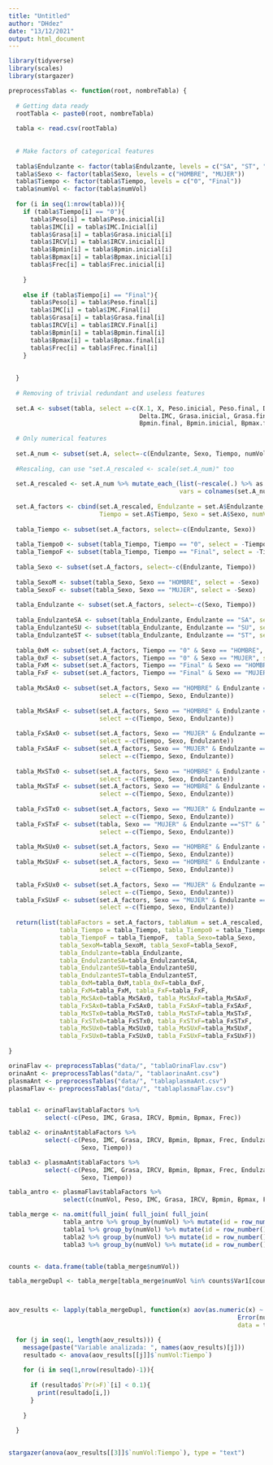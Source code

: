```yaml
---
title: "Untitled"
author: "DHdez"
date: "13/12/2021"
output: html_document
---
```


```r

library(tidyverse)
library(scales)
library(stargazer)

preprocessTablas <- function(root, nombreTabla) {
  
  # Getting data ready
  rootTabla <- paste0(root, nombreTabla)
  
  tabla <- read.csv(rootTabla)
  
  
  # Make factors of categorical features
  
  tabla$Endulzante <- factor(tabla$Endulzante, levels = c("SA", "ST", "SU"))
  tabla$Sexo <- factor(tabla$Sexo, levels = c("HOMBRE", "MUJER"))
  tabla$Tiempo <- factor(tabla$Tiempo, levels = c("0", "Final"))
  tabla$numVol <- factor(tabla$numVol)
  
  for (i in seq(1:nrow(tabla))){
    if (tabla$Tiempo[i] == "0"){
      tabla$Peso[i] = tabla$Peso.inicial[i]
      tabla$IMC[i] = tabla$IMC.Inicial[i]
      tabla$Grasa[i] = tabla$Grasa.inicial[i]
      tabla$IRCV[i] = tabla$IRCV.inicial[i]
      tabla$Bpmin[i] = tabla$Bpmin.inicial[i]
      tabla$Bpmax[i] = tabla$Bpmax.inicial[i]
      tabla$Frec[i] = tabla$Frec.inicial[i]
      
    }
    
    else if (tabla$Tiempo[i] == "Final"){
      tabla$Peso[i] = tabla$Peso.final[i]
      tabla$IMC[i] = tabla$IMC.Final[i]
      tabla$Grasa[i] = tabla$Grasa.final[i]
      tabla$IRCV[i] = tabla$IRCV.Final[i]
      tabla$Bpmin[i] = tabla$Bpmin.final[i]
      tabla$Bpmax[i] = tabla$Bpmax.final[i]
      tabla$Frec[i] = tabla$Frec.final[i]
    }
    
    
  }
  
  # Removing of trivial redundant and useless features 
  
  set.A <- subset(tabla, select =-c(X.1, X, Peso.inicial, Peso.final, Delta.Peso, Talla, IMC.Inicial, IMC.Final, 
                                    Delta.IMC, Grasa.inicial, Grasa.final, Delta.Grasa, IRCV.Final, IRCV.inicial, 
                                    Bpmin.final, Bpmin.inicial, Bpmax.final, Bpmax.inicial, Frec.final, Frec.inicial))
  
  # Only numerical features
  
  set.A_num <- subset(set.A, select=-c(Endulzante, Sexo, Tiempo, numVol))
  
  #Rescaling, can use "set.A_rescaled <- scale(set.A_num)" too
  
  set.A_rescaled <- set.A_num %>% mutate_each_(list(~rescale(.) %>% as.vector), 
                                               vars = colnames(set.A_num))
  
  set.A_factors <- cbind(set.A_rescaled, Endulzante = set.A$Endulzante, 
                         Tiempo = set.A$Tiempo, Sexo = set.A$Sexo, numVol = set.A$numVol)
  
  tabla_Tiempo <- subset(set.A_factors, select=-c(Endulzante, Sexo))
  
  tabla_Tiempo0 <- subset(tabla_Tiempo, Tiempo == "0", select = -Tiempo)
  tabla_TiempoF <- subset(tabla_Tiempo, Tiempo == "Final", select = -Tiempo)
  
  tabla_Sexo <- subset(set.A_factors, select=-c(Endulzante, Tiempo))
  
  tabla_SexoM <- subset(tabla_Sexo, Sexo == "HOMBRE", select = -Sexo)
  tabla_SexoF <- subset(tabla_Sexo, Sexo == "MUJER", select = -Sexo)
  
  tabla_Endulzante <- subset(set.A_factors, select=-c(Sexo, Tiempo))
  
  tabla_EndulzanteSA <- subset(tabla_Endulzante, Endulzante == "SA", select = -Endulzante)
  tabla_EndulzanteSU <- subset(tabla_Endulzante, Endulzante == "SU", select = -Endulzante)
  tabla_EndulzanteST <- subset(tabla_Endulzante, Endulzante == "ST", select = -Endulzante)
  
  tabla_0xM <- subset(set.A_factors, Tiempo == "0" & Sexo == "HOMBRE", select =-c(Tiempo, Sexo, Endulzante))
  tabla_0xF <- subset(set.A_factors, Tiempo == "0" & Sexo == "MUJER", select =-c(Tiempo, Sexo, Endulzante))
  tabla_FxM <- subset(set.A_factors, Tiempo == "Final" & Sexo == "HOMBRE", select =-c(Tiempo, Sexo, Endulzante))
  tabla_FxF <- subset(set.A_factors, Tiempo == "Final" & Sexo == "MUJER", select =-c(Tiempo, Sexo, Endulzante))
  
  tabla_MxSAx0 <- subset(set.A_factors, Sexo == "HOMBRE" & Endulzante =="SA" & Tiempo == "0", 
                         select =-c(Tiempo, Sexo, Endulzante))
  
  tabla_MxSAxF <- subset(set.A_factors, Sexo == "HOMBRE" & Endulzante =="SA" & Tiempo == "Final", 
                         select =-c(Tiempo, Sexo, Endulzante))
  
  tabla_FxSAx0 <- subset(set.A_factors, Sexo == "MUJER" & Endulzante =="SA"& Tiempo == "0", 
                         select =-c(Tiempo, Sexo, Endulzante))
  tabla_FxSAxF <- subset(set.A_factors, Sexo == "MUJER" & Endulzante =="SA"& Tiempo == "Final", 
                         select =-c(Tiempo, Sexo, Endulzante))
  
  tabla_MxSTx0 <- subset(set.A_factors, Sexo == "HOMBRE" & Endulzante =="ST" & Tiempo == "0", 
                         select =-c(Tiempo, Sexo, Endulzante))
  tabla_MxSTxF <- subset(set.A_factors, Sexo == "HOMBRE" & Endulzante =="ST"& Tiempo == "Final", 
                         select =-c(Tiempo, Sexo, Endulzante))
  
  tabla_FxSTx0 <- subset(set.A_factors, Sexo == "MUJER" & Endulzante =="ST" & Tiempo == "0",
                         select =-c(Tiempo, Sexo, Endulzante))
  tabla_FxSTxF <- subset(tabla, Sexo == "MUJER" & Endulzante =="ST" & Tiempo == "Final",
                         select =-c(Tiempo, Sexo, Endulzante))
  
  tabla_MxSUx0 <- subset(set.A_factors, Sexo == "HOMBRE" & Endulzante =="SU" & Tiempo == "0", 
                         select =-c(Tiempo, Sexo, Endulzante))
  tabla_MxSUxF <- subset(set.A_factors, Sexo == "HOMBRE" & Endulzante =="SU" & Tiempo == "Final", 
                         select =-c(Tiempo, Sexo, Endulzante))
  
  tabla_FxSUx0 <- subset(set.A_factors, Sexo == "MUJER" & Endulzante =="SU" & Tiempo == "0",
                         select =-c(Tiempo, Sexo, Endulzante))
  tabla_FxSUxF <- subset(set.A_factors, Sexo == "MUJER" & Endulzante =="SU" & Tiempo == "Final",
                         select =-c(Tiempo, Sexo, Endulzante))
  
  return(list(tablaFactors = set.A_factors, tablaNum = set.A_rescaled,
              tabla_Tiempo = tabla_Tiempo, tabla_Tiempo0 = tabla_Tiempo0,
              tabla_TiempoF = tabla_TiempoF,  tabla_Sexo=tabla_Sexo,
              tabla_SexoM=tabla_SexoM, tabla_SexoF=tabla_SexoF,
              tabla_Endulzante=tabla_Endulzante, 
              tabla_EndulzanteSA=tabla_EndulzanteSA,
              tabla_EndulzanteSU=tabla_EndulzanteSU, 
              tabla_EndulzanteST=tabla_EndulzanteST,
              tabla_0xM=tabla_0xM,tabla_0xF=tabla_0xF, 
              tabla_FxM=tabla_FxM, tabla_FxF=tabla_FxF,
              tabla_MxSAx0=tabla_MxSAx0, tabla_MxSAxF=tabla_MxSAxF,
              tabla_FxSAx0=tabla_FxSAx0, tabla_FxSAxF=tabla_FxSAxF, 
              tabla_MxSTx0=tabla_MxSTx0, tabla_MxSTxF=tabla_MxSTxF,
              tabla_FxSTx0=tabla_FxSTx0, tabla_FxSTxF=tabla_FxSTxF, 
              tabla_MxSUx0=tabla_MxSUx0, tabla_MxSUxF=tabla_MxSUxF, 
              tabla_FxSUx0=tabla_FxSUx0, tabla_FxSUxF=tabla_FxSUxF))
  
}

orinaFlav <- preprocessTablas("data/", "tablaOrinaFlav.csv")
orinaAnt <- preprocessTablas("data/", "tablaorinaAnt.csv")
plasmaAnt <- preprocessTablas("data/", "tablaplasmaAnt.csv")
plasmaFlav <- preprocessTablas("data/", "tablaplasmaFlav.csv")


tabla1 <- orinaFlav$tablaFactors %>% 
          select(-c(Peso, IMC, Grasa, IRCV, Bpmin, Bpmax, Frec))

tabla2 <- orinaAnt$tablaFactors %>% 
          select(-c(Peso, IMC, Grasa, IRCV, Bpmin, Bpmax, Frec, Endulzante, 
                    Sexo, Tiempo))

tabla3 <- plasmaAnt$tablaFactors %>% 
          select(-c(Peso, IMC, Grasa, IRCV, Bpmin, Bpmax, Frec, Endulzante, 
                    Sexo, Tiempo))

tabla_antro <- plasmaFlav$tablaFactors %>% 
               select(c(numVol, Peso, IMC, Grasa, IRCV, Bpmin, Bpmax, Frec)) 

tabla_merge <- na.omit(full_join( full_join( full_join(
               tabla_antro %>% group_by(numVol) %>% mutate(id = row_number()),
               tabla1 %>% group_by(numVol) %>% mutate(id = row_number()), by = c("numVol", "id")), 
               tabla2 %>% group_by(numVol) %>% mutate(id = row_number()), by = c("numVol", "id")),
               tabla3 %>% group_by(numVol) %>% mutate(id = row_number()), by = c("numVol", "id")) )


counts <- data.frame(table(tabla_merge$numVol))

tabla_mergeDupl <- tabla_merge[tabla_merge$numVol %in% counts$Var1[counts$Freq > 1],]




```


```r

aov_results <- lapply(tabla_mergeDupl, function(x) aov(as.numeric(x) ~ Sexo * Endulzante * Tiempo +
                                                               Error(numVol/Tiempo),
                                                               data = tabla_mergeDupl))


```

```r


  for (j in seq(1, length(aov_results))) {
    message(paste("Variable analizada: ", names(aov_results)[j]))
    resultado <- anova(aov_results[[j]]$`numVol:Tiempo`)
    
    for (i in seq(1,nrow(resultado)-1)){
      
      if (resultado$`Pr(>F)`[i] < 0.1){
        print(resultado[i,])
      }
      
    }  
    
  }
  

```

```r


stargazer(anova(aov_results[[3]]$`numVol:Tiempo`), type = "text")


```

